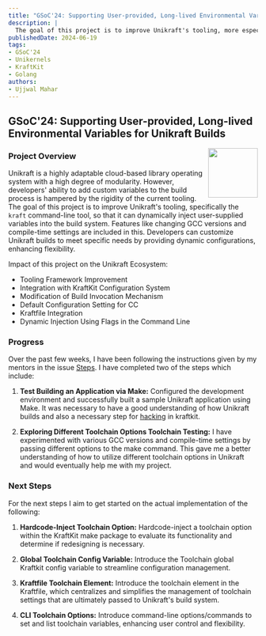 ```yaml
---
title: "GSoC'24: Supporting User-provided, Long-lived Environmental Variables for Unikraft Builds"
description: |
  The goal of this project is to improve Unikraft's tooling, more especially, the `kraft` command-line tool, so that it can dynamically inject user-supplied variables into the build system. 
publishedDate: 2024-06-19
tags:
- GSoC'24
- Unikernels
- KraftKit
- Golang
authors:
- Ujjwal Mahar
---
```


## GSoC'24: Supporting User-provided, Long-lived Environmental Variables for Unikraft Builds

<img width="100px" src="https://summerofcode.withgoogle.com/assets/media/gsoc-generic-badge.svg" align="right" />

### Project Overview

Unikraft is a highly adaptable cloud-based library operating system with a high degree of modularity.
However, developers' ability to add custom variables to the build process is hampered by the rigidity of the current tooling.
The goal of this project is to improve Unikraft's tooling, specifically the `kraft` command-line tool, so that it can dynamically inject user-supplied variables into the build system.
Features like changing GCC versions and compile-time settings are included in this.
Developers can customize Unikraft builds to meet specific needs by providing dynamic configurations, enhancing flexibility.

Impact of this project on the Unikraft Ecosystem:

- Tooling Framework Improvement
- Integration with KraftKit Configuration System
- Modification of Build Invocation Mechanism
- Default Configuration Setting for CC
- Kraftfile Integration
- Dynamic Injection Using Flags in the Command Line

### Progress

Over the past few weeks, I have been following the instructions given by my mentors in the issue [Steps](https://github.com/unikraft/kraftkit/issues/673).
I have completed two of the steps which include:

1. **Test Building an Application via Make:**
   Configured the development environment and successfully built a sample Unikraft application using Make.
   It was necessary to have a good understanding of how Unikraft builds and also a necessary step for [hacking](https://unikraft.org/docs/cli/hacking) in kraftkit.

2. **Exploring Different Toolchain Options Toolchain Testing:**
   I have experimented with various GCC versions and compile-time settings by passing different options to the make command.
   This gave me a better understanding of how to utilize different toolchain options in Unikraft and would eventually help me with my project.

### Next Steps

For the next steps I aim to get started on the actual implementation of the following:

1. **Hardcode-Inject Toolchain Option:**
   Hardcode-inject a toolchain option within the KraftKit make package to evaluate its functionality and determine if redesigning is necessary.

2. **Global Toolchain Config Variable:**
   Introduce the Toolchain global Kraftkit config variable to streamline configuration management.

3. **Kraftfile Toolchain Element:**
   Introduce the toolchain element in the Kraftfile, which centralizes and simplifies the management of toolchain settings that are ultimately passed to Unikraft's build system.

4. **CLI Toolchain Options:**
   Introduce command-line options/commands to set and list toolchain variables, enhancing user control and flexibility.
   
